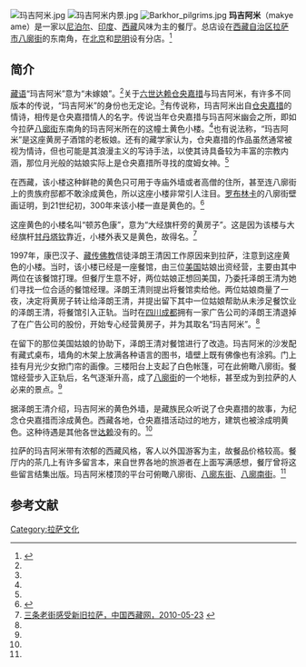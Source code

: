 [[File:玛吉阿米.jpg|thumb]]
[[File:玛吉阿米内景.jpg|thumb]]
[[File:Barkhor_pilgrims.jpg|thumb]]
'''玛吉阿米'''（makye ame）是一家以[[尼泊尔|尼泊尔]]、[[印度|印度]]、[[西藏|西藏]]风味为主的餐厅。总店设在[[西藏自治区|西藏自治区]][[拉萨市|拉萨市]][[八廓街|八廓街]]的东南角，在[[北京|北京]]和[[昆明|昆明]]设有分店。<ref name=zgxzw>{{Cite web |url=http://www.tibet.cn/zt2008/08bljdjjyxs/map/200812/t20081211_442422.htm |title=玛吉阿米，中国西藏网，2008-12-11 |accessdate=2013-08-08 |archive-date=2011-12-16 |archive-url=https://web.archive.org/web/20111216045400/http://tibet.cn/zt2008/08bljdjjyxs/map/200812/t20081211_442422.htm |dead-url=no }}</ref>

==简介==
[[藏语|藏语]]“玛吉阿米”意为“未嫁娘”。<ref name=zgxzw/>关于[[六世达赖|六世达赖]][[仓央嘉措|仓央嘉措]]与玛吉阿米，有许多不同版本的传说，“玛吉阿米”的身份也无定论。<ref name=rmw/>有传说称，玛吉阿米出自[[仓央嘉措|仓央嘉措]]的情诗，相传是仓央嘉措情人的名字。传说当年仓央嘉措与玛吉阿米幽会之所，即如今拉萨[[八廓街|八廓街]]东南角的玛吉阿米所在的这幢土黄色小楼。<ref name=zgxzw/>也有说法称，“玛吉阿米”是这座黄房子酒馆的老板娘。还有的藏学家认为，仓央嘉措的作品虽然通常被视为情诗，但也可能是其浪漫主义的写诗手法，以使其诗具备较为丰富的宗教内涵，那位月光般的姑娘实际上是仓央嘉措所寻找的度姆女神。<ref name=rmw/>

在西藏，该小楼这种鲜艳的黄色只可用于寺庙外墙或者高僧的住所，甚至连八廓街上的贵族府邸都不敢涂成黄色，所以这座小楼非常引人注目。[[罗布林卡|罗布林卡]]的八廓街壁画证明，到21世纪初，300年来该小楼一直是黄色的。<ref name=rmw>{{Cite web |url=http://xz.people.com.cn/GB/147280/153596/156024/10264173.html |title=八廓街21世纪：谁都可能是玛吉阿米，人民网，2009年10月27日 |access-date=2013年8月8日 |archive-url=https://web.archive.org/web/20160304101054/http://xz.people.com.cn/GB/147280/153596/156024/10264173.html |archive-date=2016年3月4日 |dead-url=yes }}</ref>

这座黄色的小楼名叫“顿苏色康”，意为“大经旗杆旁的黄房子”。这是因为该楼与大经旗杆[[甘丹塔钦|甘丹塔钦]]靠近，小楼外表又是黄色，故得名。<ref>[http://www.tibet.cn/2009jrb/yxxz/201005/t20100512_578351.htm 三条老街感受新旧拉萨，中国西藏网，2010-05-23] {{webarchive|url=https://web.archive.org/web/20141208150947/http://www.tibet.cn/2009jrb/yxxz/201005/t20100512_578351.htm |date=2014-12-08 }}</ref>

1997年，康巴汉子、[[藏传佛教|藏传佛教]]信徒泽朗王清因工作原因来到拉萨，注意到这座黄色的小楼。当时，该小楼已经是一座餐馆，由三位[[美国|美国]]姑娘出资经营，主要由其中两位在该餐馆打理。但餐厅生意不好，两位姑娘正想回美国，乃委托泽朗王清为她们寻找一位合适的餐馆经理。泽朗王清则提出将餐馆卖给他。两位姑娘商量了一夜，决定将黄房子转让给泽朗王清，并提出留下其中一位姑娘帮助从未涉足餐饮业的泽朗王清，将餐馆引入正轨。当时在[[四川|四川]][[成都|成都]]拥有一家广告公司的泽朗王清退掉了在广告公司的股份，开始专心经营黄房子，并为其取名“玛吉阿米”。<ref name=rmw/>

在留下的那位美国姑娘的协助下，泽朗王清对餐馆进行了改造。玛吉阿米的沙发配有藏式桌布，墙角的木架上放满各种语言的图书，墙壁上既有佛像也有涂鸦。门上挂有月光少女掀门帘的画像。三楼阳台上支起了白色帐篷，可在此俯瞰八廓街。餐馆经营步入正轨后，名气逐渐升高，成了[[八廓街|八廓街]]的一个地标，甚至成为到拉萨的人必来的景点。<ref name=rmw/>

据泽朗王清介绍，玛吉阿米的黄色外墙，是藏族民众听说了仓央嘉措的故事，为纪念仓央嘉措而涂成黄色。西藏各地，仓央嘉措活动过的地方，建筑也被涂成明黄色。这种待遇是其他各世[[达赖|达赖]]没有的。<ref name=rmw/>

拉萨的玛吉阿米带有浓郁的西藏风格，客人以外国游客为主，故餐品价格较高。餐厅内的茶几上有许多留言本，来自世界各地的旅游者在上面写满感想，餐厅曾将这些留言结集出版。玛吉阿米楼顶的平台可俯瞰八廓街、[[八廓东街|八廓东街]]、[[八廓南街|八廓南街]]。<ref name=zgxzw/>

==参考文献==
{{reflist}}

{{拉萨地标}}
[[Category:拉萨文化|Category:拉萨文化]]